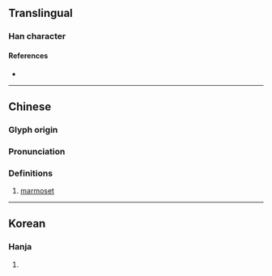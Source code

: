 {{character info/new}}
==Translingual==

===Han character===
{{Han char|rn=94|rad=犬|as=06|sn=9|four=43250|canj=KHIJ|ids=⿰犭戎}}

====References====
* {{Han ref|kx=0710.270|dkj=20384|dj=1123.020|hdz=21342.170|uh=72E8|ud=29416|bh=CFC0|bd=53184}}

----

==Chinese==
{{zh-forms}}

===Glyph origin===
{{Han etym}}

===Pronunciation===
{{zh-pron
|m=róng
|c=jung4
|mc=y
|oc=y
|cat=
}}

===Definitions===
{{zh-hanzi}}

# [[marmoset]]

----

==Korean==

===Hanja===
{{ko-hanja|hangeul=융|eumhun=}}

# {{rfdef|ko|sort=犬06}}